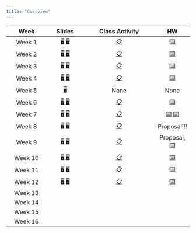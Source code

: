 ```yaml
---
title: "Overview"
---
```





|   Week  | Slides | Class Activity | HW |
|:-------:|:------:|:--------------:|:--:|
|  Week 1 | [🖥️ ](/slides/lec-01.html) [🖥️ ](/slides/lec-02html)       |  [📋](https://colab.research.google.com/drive/1rm5O6qu5w_475KXuXDsj4Ex7Q8eVVczw?usp=sharing)               |   [⌨️](https://colab.research.google.com/drive/1p_a3O1rd9s0ZeNJo5lsiSYSbVaQNpTBt?usp=sharing)    |
|  Week 2 | [🖥️ ](/slides/lec-03.html) [🖥️ ](/slides/lec-04.html)       |  [📋](https://colab.research.google.com/drive/1bB_p2iiX6_zwGW7VY0SevrH9TzZ9RMRJ?usp=sharing)               |   [⌨️](https://colab.research.google.com/drive/1X-0pJkS2kBKX3-yro_u-Zh-l3XEMpvYF?usp=sharing)    |
|  Week 3 | [🖥️ ](/slides/lec-05.html) [🖥️ ](/slides/lec-06.html)       |  [📋](https://colab.research.google.com/drive/1JfP7piEf21u3U-y57Tr_JYk0wMT_0XwS?usp=sharing)               |   [⌨️](https://colab.research.google.com/drive/1vqjlLcOAkafEFmlkCGHBjuGjQ8RVxEeB?usp=sharing)    |
|  Week 4 | [🖥️ ](/slides/lec-07.html) [🖥️ ](/slides/lec-08.html)       |  [📋](https://colab.research.google.com/drive/1G8FrrL2cENvBuo39dwx9DdPUcOogec5l?usp=sharing)               |   [⌨️](https://colab.research.google.com/drive/1vqjlLcOAkafEFmlkCGHBjuGjQ8RVxEeB?usp=sharing)    |
|  Week 5 | [🖥️ ](/slides/lec-09.html)                                   |  None           |   None   |
|  Week 6 | [🖥️ ](/slides/lec-10.html) [🖥️ ](/slides/lec-11.html)       |  [📋](https://colab.research.google.com/drive/1S9CF1esM6dci019I2WzaFlt1Nt4AcBJi?usp=sharing)               |   [⌨️](https://colab.research.google.com/drive/1EdakWIOXLV-1UjUytpgKj6yHMbq-Pvz3?usp=share_link)    |
|  Week 7 | [🖥️ ](/slides/lec-12.html) [🖥️ ](/slides/lec-13.html)       |  [📋](https://colab.research.google.com/drive/1A0OLxu3pIbrNThVtdec3yLRCZmud9fio?usp=sharing)               |   [⌨️](https://colab.research.google.com/drive/1EdakWIOXLV-1UjUytpgKj6yHMbq-Pvz3?usp=share_link) [⌨️](https://colab.research.google.com/drive/1bPCLIcJy9wBEEjL0qkwcWLyDCHoo-hRv?usp=sharing)    |
|  Week 8 | [🖥️ ](/slides/lec-14.html) [🖥️ ](/slides/lec-15.html)       |  [📋](https://colab.research.google.com/drive/1m2vth1QYOhUqCmOv0JTWVvWS8wPkjeXu?usp=sharing)               |   Proposal!!!    |
|  Week 9 | [🖥️ ](/slides/lec-16.html) [🖥️ ](/slides/lec-17.html)       |  [📋](https://colab.research.google.com/drive/1m2vth1QYOhUqCmOv0JTWVvWS8wPkjeXu?usp=sharing)               |   Proposal, [⌨️](https://colab.research.google.com/drive/17_0yoHoVZ_Wekp43tvwf5tWSFtxyyyam?usp=sharing)    |
|  Week 10 | [🖥️ ](/slides/lec-17.html) [🖥️ ](/slides/lec-18.html)       |  [📋]()               |   [⌨️]()    |
|  Week 11 | [🖥️ ](/slides/lec-19.html) [🖥️ ](/slides/lec-20.html)       |  [📋]()               |   [⌨️]()    |
|  Week 12 | [🖥️ ](/slides/lec-21.html) [🖥️ ](/slides/lec-22.html)       |  [📋]()               |   [⌨️]()    |
| Week 13 |        |                |    |
| Week 14 |        |                |    |
| Week 15 |        |                |    |
| Week 16 |        |                |    |
